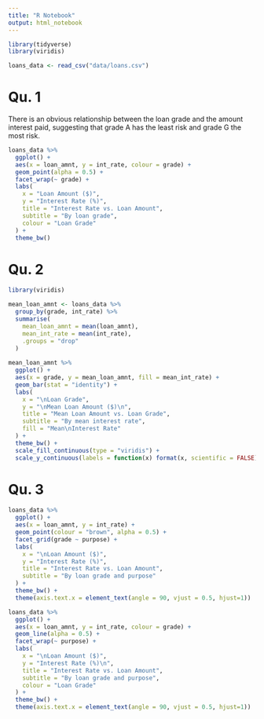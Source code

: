 ```yaml
---
title: "R Notebook"
output: html_notebook
---
```


```r
library(tidyverse)
library(viridis)
```

```r
loans_data <- read_csv("data/loans.csv")
```

# Qu. 1

There is an obvious relationship between the loan grade and the amount interest paid, suggesting
that grade A has the least risk and grade G the most risk.

```r
loans_data %>% 
  ggplot() +
  aes(x = loan_amnt, y = int_rate, colour = grade) +
  geom_point(alpha = 0.5) +
  facet_wrap(~ grade) +
  labs(
    x = "Loan Amount ($)",
    y = "Interest Rate (%)",
    title = "Interest Rate vs. Loan Amount",
    subtitle = "By loan grade",
    colour = "Loan Grade"
  ) +
  theme_bw()
```

# Qu. 2

```r
library(viridis)

mean_loan_amnt <- loans_data %>%
  group_by(grade, int_rate) %>% 
  summarise(
    mean_loan_amnt = mean(loan_amnt),
    mean_int_rate = mean(int_rate),
    .groups = "drop"
  )
  
mean_loan_amnt %>%   
  ggplot() +
  aes(x = grade, y = mean_loan_amnt, fill = mean_int_rate) +
  geom_bar(stat = "identity") +
  labs(
    x = "\nLoan Grade",
    y = "\nMean Loan Amount ($)\n",
    title = "Mean Loan Amount vs. Loan Grade",
    subtitle = "By mean interest rate",
    fill = "Mean\nInterest Rate"
  ) +
  theme_bw() +
  scale_fill_continuous(type = "viridis") +
  scale_y_continuous(labels = function(x) format(x, scientific = FALSE))
```

# Qu. 3

```r
loans_data %>% 
  ggplot() +
  aes(x = loan_amnt, y = int_rate) +
  geom_point(colour = "brown", alpha = 0.5) +
  facet_grid(grade ~ purpose) +
  labs(
    x = "\nLoan Amount ($)",
    y = "Interest Rate (%)",
    title = "Interest Rate vs. Loan Amount",
    subtitle = "By loan grade and purpose"
  ) +
  theme_bw() +
  theme(axis.text.x = element_text(angle = 90, vjust = 0.5, hjust=1))
```

```r
loans_data %>% 
  ggplot() +
  aes(x = loan_amnt, y = int_rate, colour = grade) +
  geom_line(alpha = 0.5) +
  facet_wrap(~ purpose) +
  labs(
    x = "\nLoan Amount ($)",
    y = "Interest Rate (%)\n",
    title = "Interest Rate vs. Loan Amount",
    subtitle = "By loan grade and purpose",
    colour = "Loan Grade"
  ) +
  theme_bw() +
  theme(axis.text.x = element_text(angle = 90, vjust = 0.5, hjust=1))
```

